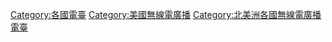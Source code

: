 [[Category:各國電臺|Category:各國電臺]]
[[Category:美國無線電廣播|Category:美國無線電廣播]]
[[Category:北美洲各國無線電廣播電臺|Category:北美洲各國無線電廣播電臺]]